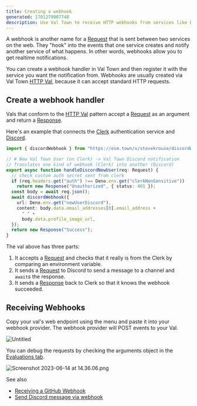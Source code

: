 ```yaml
---
title: Creating a webhook
generated: 1701279907748
description: Use Val Town to receive HTTP webhooks from services like Discord or Stripe
---
```


A webhook is another name for a
[Request](https://developer.mozilla.org/en-US/docs/web/api/request) that is sent
between two services on the web. They "hook" into the events that one service
creates and notify another service of what happens. In other words, webhooks
allow you to get realtime notifications.

You can create a webhook handler in Val Town and then register it with the
service you want the notification from. Webhooks are usually created via Val
Town [HTTP Val](/types/http), because it can accept standard HTTP requests.

## Create a webhook handler

Vals that conform to the [HTTP Val](/types/http) pattern accept a
[Request](https://developer.mozilla.org/en-US/docs/web/api/request) as an
argument and return a
[Response](https://developer.mozilla.org/en-US/docs/web/api/response).

Here's an example that connects the [Clerk](http://clerk.com) authentication
service and [Discord](http://discord.com).

```ts val
import { discordWebhook } from "https://esm.town/v/stevekrouse/discordWebhook?v=3";

// # New Val Town User (on Clerk) -> Val Town Discord notification
// Translates one kind of webhook (Clerk) into another (Discord)
export async function handleDiscordNewUser(req: Request) {
  // check custom auth secret sent from clerk
  if (req.headers.get("auth") !== Deno.env.get("clerkNonSensitive"))
    return new Response("Unauthorized", { status: 401 });
  const body = await req.json();
  await discordWebhook({
    url: Deno.env.get("newUserDiscord"),
    content: body.data.email_addresses[0].email_address +
      " " +
      body.data.profile_image_url,
  });
  return new Response("Success");
}
```

The val above has three parts:

1. It accepts a
   [Request](https://developer.mozilla.org/en-US/docs/web/api/request) and
   checks that it really is from the Clerk by comparing an environment variable.
2. It sends a
   [Request](https://developer.mozilla.org/en-US/docs/web/api/request) to
   Discord to send a message to a channel and `await`s the response.
3. It sends a
   [Response](https://developer.mozilla.org/en-US/docs/web/api/response) back to
   Clerk so that it knows the webhook succeeded.

## Receiving Webhooks

Copy your val's web endpoint using the menu and paste it into your webhook
provider. The webhook provider will POST events to your Val.

![Untitled](./creating-a-webhook/untitled.png)

You can debug the requests by checking the arguments object in the
[Evaluations tab](https://www.val.town/settings/evaluations).

![Screenshot 2023-06-14 at 14.36.06.png](./creating-a-webhook/screenshot_2023-06-14_at_143606.png)

See also

- [Receiving a GitHub Webhook](/integrations/github/receiving-a-github-webhook)
- [Send Discord message via webhook](/integrations/discord/send-message)
